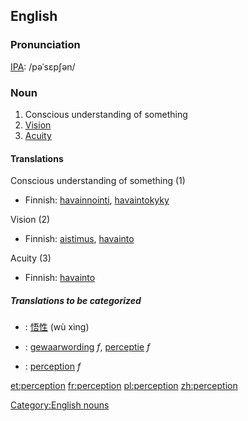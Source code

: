 ==English==

===Pronunciation===

[[IPA|IPA]]: /pəˈsɛpʃən/

===Noun===
{{en-noun-reg}}

#Conscious understanding of something
#[[Vision]]
#[[Acuity]]


====Translations====
;Conscious understanding of something (1)
{{top}}
*Finnish: [[havainnointi]], [[havaintokyky]]
{{mid}}
{{bottom}}

;Vision (2)
{{top}}
*Finnish: [[aistimus]], [[havainto]]
{{mid}}
{{bottom}}

;Acuity (3)
{{top}}
*Finnish: [[havainto]]
{{mid}}
{{bottom}}

=====Translations to be categorized=====
{{checktrans}}

*{{ttbc|Chinese}}: [[悟性]] (wù xìng)
*{{ttbc|Dutch}}: [[gewaarwording]] ''f'', [[perceptie]] ''f''

*{{ttbc|French}}: [[perception]] ''f''


[[Category:English nouns]]

[[et:perception]]
[[fr:perception]]
[[pl:perception]]
[[zh:perception]]